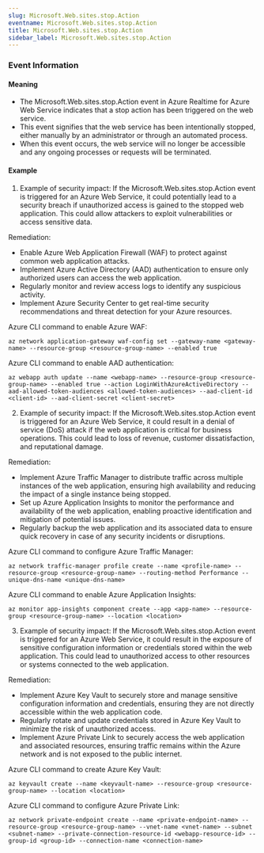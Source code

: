 ```yaml
--- 
slug: Microsoft.Web.sites.stop.Action
eventname: Microsoft.Web.sites.stop.Action
title: Microsoft.Web.sites.stop.Action
sidebar_label: Microsoft.Web.sites.stop.Action
---
```

                       
### Event Information

#### Meaning

- The Microsoft.Web.sites.stop.Action event in Azure Realtime for Azure Web Service indicates that a stop action has been triggered on the web service.
- This event signifies that the web service has been intentionally stopped, either manually by an administrator or through an automated process.
- When this event occurs, the web service will no longer be accessible and any ongoing processes or requests will be terminated.

#### Example

1. Example of security impact: If the Microsoft.Web.sites.stop.Action event is triggered for an Azure Web Service, it could potentially lead to a security breach if unauthorized access is gained to the stopped web application. This could allow attackers to exploit vulnerabilities or access sensitive data.

Remediation:
- Enable Azure Web Application Firewall (WAF) to protect against common web application attacks.
- Implement Azure Active Directory (AAD) authentication to ensure only authorized users can access the web application.
- Regularly monitor and review access logs to identify any suspicious activity.
- Implement Azure Security Center to get real-time security recommendations and threat detection for your Azure resources.

Azure CLI command to enable Azure WAF:
```
az network application-gateway waf-config set --gateway-name <gateway-name> --resource-group <resource-group-name> --enabled true
```

Azure CLI command to enable AAD authentication:
```
az webapp auth update --name <webapp-name> --resource-group <resource-group-name> --enabled true --action LoginWithAzureActiveDirectory --aad-allowed-token-audiences <allowed-token-audiences> --aad-client-id <client-id> --aad-client-secret <client-secret>
```

2. Example of security impact: If the Microsoft.Web.sites.stop.Action event is triggered for an Azure Web Service, it could result in a denial of service (DoS) attack if the web application is critical for business operations. This could lead to loss of revenue, customer dissatisfaction, and reputational damage.

Remediation:
- Implement Azure Traffic Manager to distribute traffic across multiple instances of the web application, ensuring high availability and reducing the impact of a single instance being stopped.
- Set up Azure Application Insights to monitor the performance and availability of the web application, enabling proactive identification and mitigation of potential issues.
- Regularly backup the web application and its associated data to ensure quick recovery in case of any security incidents or disruptions.

Azure CLI command to configure Azure Traffic Manager:
```
az network traffic-manager profile create --name <profile-name> --resource-group <resource-group-name> --routing-method Performance --unique-dns-name <unique-dns-name>
```

Azure CLI command to enable Azure Application Insights:
```
az monitor app-insights component create --app <app-name> --resource-group <resource-group-name> --location <location>
```

3. Example of security impact: If the Microsoft.Web.sites.stop.Action event is triggered for an Azure Web Service, it could result in the exposure of sensitive configuration information or credentials stored within the web application. This could lead to unauthorized access to other resources or systems connected to the web application.

Remediation:
- Implement Azure Key Vault to securely store and manage sensitive configuration information and credentials, ensuring they are not directly accessible within the web application code.
- Regularly rotate and update credentials stored in Azure Key Vault to minimize the risk of unauthorized access.
- Implement Azure Private Link to securely access the web application and associated resources, ensuring traffic remains within the Azure network and is not exposed to the public internet.

Azure CLI command to create Azure Key Vault:
```
az keyvault create --name <keyvault-name> --resource-group <resource-group-name> --location <location>
```

Azure CLI command to configure Azure Private Link:
```
az network private-endpoint create --name <private-endpoint-name> --resource-group <resource-group-name> --vnet-name <vnet-name> --subnet <subnet-name> --private-connection-resource-id <webapp-resource-id> --group-id <group-id> --connection-name <connection-name>
```


 